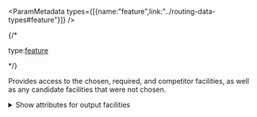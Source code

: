 
<ParamMetadata types={[{name:"feature",link:"../routing-data-types#feature"}]} />

{/* <p class="space-x-2"><span><span class="font-sm text-color-3">type:</span><a class="font-sm text-color-3" href="../routing-data-types#feature">feature</a></span></p> */}

Provides access to the chosen, required, and competitor facilities, as well as any candidate facilities that were not chosen.

<details>
 <summary><span class="font-sm text-color-link">Show attributes for output facilities</span></summary>

-   <p class="space-x-2"><span class="font-bold">Name</span><span class="font-sm text-color-3">string (length: 500)</span><span class="font-bold text-[#00619b]">nullable</span></p>

    The name of the facility. The values for this field are copied from the `Name` field on the input facilities.

-  <p class="space-x-2"><span class="font-bold">FacilityOID</span><span class="font-sm text-color-3">integer</span><span class="font-bold text-[#00619b]">nullable</span></p>

    The `ObjectID` value of the corresponding input facility feature. This field is often used to join information from the input facilities.

-  <p class="space-x-2"><span class="font-bold">FacilityType</span><span class="font-sm text-color-3">int enum</span><span class="font-bold text-[#00619b]">nullable</span></p>

    The best facilities, or those that are chosen in the analysis, are indicated in this field. The facility types are as follows:

    -   `0`:Candidate—The service didn't choose the candidate facility to be part of the solution.
    -   `1`:Required—Prior to submitting the analysis, the facility was designated as required; therefore, it is part of the solution regardless of how much demand it captured.
    -   `2`:Competitor—The facility represents the rivals and will remove demand from the problem. Competitor facilities are specific to the Maximize Market Share and Target Market Share problem types; they are ignored in other problem types.
    -   `3`:Chosen—These are the chosen facilities; that is, they are candidate facilities that capture the most demand.

-  <p class="space-x-2"><span class="font-bold">Weight</span><span class="font-sm text-color-3">integer</span><span class="font-bold text-[#00619b]">nullable</span></p>

    The relative weighting of the facility, which is used to rate the attractiveness, desirability, or bias of one facility compared to another. The values for this field are copied from the `Weight` field on the input facilities. 

-  <p class="space-x-2"><span class="font-bold">Capacity</span><span class="font-sm text-color-3">integer</span><span class="font-bold text-[#00619b]">nullable</span></p>

    The amount of weighted demand the facility is capable of supplying. The values for this field are copied from the Capacity field on the input facilities.

-  <p class="space-x-2"><span class="font-bold">DemandCount</span><span class="font-sm text-color-3">integer</span><span class="font-bold text-[#00619b]">nullable</span></p>

    A count of demand points allocated to the facility. A value other than zero means the facility was part of the solution, either as a required, competitor, or chosen facility.
    
-  <p class="space-x-2"><span class="font-bold">DemandWeight</span><span class="font-sm text-color-3">integer</span><span class="font-bold text-[#00619b]">nullable</span></p>

    The sum of the effective weight from all demand points that were allocated to the facility. The value is the sum of all the weight values from the demand points that were allocated to the facility. In the case of the Maximize Attendance and Market Share problem types, the value is an apportioned sum of the Weight field values, since these problem types allow demand to decay with distance or be split among many facilities.

-  <p class="space-x-2"><span class="font-bold">Total_Minutes</span><span class="font-sm text-color-3">integer</span><span class="font-bold text-[#00619b]">nullable</span></p>

    The sum of travel time in minutes between the facility and each of the demand points that were allocated to the facility.

    This field is included only if the travel mode set for the analysis has an impedance attribute that is time based. 

    <Note type={"note"}>
    An additional field, Total_[TimeUnits] , is included if the `measurement_units` parameter is time based and its value is not set to `Minutes`. The field values are in the units specified by the `measurement_units` parameter. 
    </Note>

-  <p class="space-x-2"><span class="font-bold">TotalWeighted_Minutes</span><span class="font-sm text-color-3">number</span><span class="font-bold text-[#00619b]">nullable</span></p>

    This field stores the cumulative weighted cost in minutes for a facility. The weighted cost for a demand point is its weight multiplied by the least-cost path between the facility and the demand point. The weighted cost for a facility is the sum of all the weighted costs of demand points that are allocated to the facility.

    For example, if a demand point with a weight of 2 is allocated to a facility 10 minutes away, the `TotalWeighted_Minutes` value is 20 (2 x 10). If another demand point with a weight of 3 is allocated to the same facility and is 5 minutes away, the `TotalWeighted_Minutes` value increases to 35 (3 x 5 + 20).

    This field is included only if the travel mode set for the analysis has an impedance attribute that is time based.

    <Note type={"note"}>
    An additional field, `TotalWeighted_[TimeUnits]`, is included if the `measurement_units` parameter is time based and its value is not set to `Minutes`. The field values are in the units specified by the `measurement_units` parameter.
    </Note>

-  <p class="space-x-2"><span class="font-bold">Total_Miles</span><span class="font-sm text-color-3">number</span><span class="font-bold text-[#00619b]">nullable</span></p>

    The sum of travel distance in miles between the facility and each of the demand points that were allocated to the facility.

    This field is included only if the travel mode set for the analysis has an impedance attribute that is distance based.

    <Note type={"note"}>
    An additional field, `Total_[DistanceUnits]`, is included if the `measurement_units` parameter is distance based and its value is not set to `Miles` or `Kilometers`. The field values are in the units specified by the `measurement_units` parameter.
    </Note>

-  <p class="space-x-2"><span class="font-bold">TotalWeighted_Miles</span><span class="font-sm text-color-3">number</span><span class="font-bold text-[#00619b]">nullable</span></p>

    This field stores the cumulative weighted cost in miles for a facility. The weighted cost for a demand point is its weight multiplied by the least-cost path between the facility and the demand point. The weighted cost for a facility is the sum of all the weighted costs of demand points that are allocated to the facility.

    For example, if a demand point with a weight of 2 is allocated to a facility 10 miles away, the `TotalWeighted_Miles` value is 20 (2 x 10). If another demand point with a weight of 3 is allocated to the same facility and is 5 miles away, the `TotalWeighted_Miles` value increases to 35 (3 x 5 + 20)

    This field is included only if the travel mode set for the analysis has an impedance attribute that is distance based. 

    <Note type={"note"}>
    An additional field, `TotalWeighted_[DistanceUnits]`, is included if the [`measurement_units`](#measurement_units) parameter is distance based and its value is not set to `Miles` or `Kilometers`. The field values are in the units specified by the `measurement_units` parameter.
    </Note>

-  <p class="space-x-2"><span class="font-bold">Total_Kilometers</span><span class="font-sm text-color-3">number</span><span class="font-bold text-[#00619b]">nullable</span></p>

    This field is analogous to the `Total_Miles` field, except values are in kilometers instead of miles.

-  <p class="space-x-2"><span class="font-bold">TotalWeighted_Kilometers</span><span class="font-sm text-color-3">number</span><span class="font-bold text-[#00619b]">nullable</span></p>

    This field is analogous to the `TotalWeighted_Miles` field, except values are in kilometers instead of miles.

-  <p class="space-x-2"><span class="font-bold">Total_Other</span><span class="font-sm text-color-3">number</span><span class="font-bold text-[#00619b]">nullable</span></p>

    A sum of travel cost in unknown units between the facility and each of the demand points that were allocated to the facility.

    This field is included only if the travel mode set for the analysis has an impedance attribute that is neither time based nor distance based.

-  <p class="space-x-2"><span class="font-bold">TotalWeighted_Other</span><span class="font-sm text-color-3">number</span><span class="font-bold text-[#00619b]">nullable</span></p>

    This field stores the cumulative weighted cost in unknown units for a facility. The weighted cost for a demand point is its weight multiplied by the least-cost path between the facility and the demand point. The weighted cost for a facility is the sum of all the weighted costs of demand points that are allocated to the facility.

    This field is included only if the travel mode set for the analysis has an impedance attribute that is neither time based nor distance based.

<NetworkLocation />

<Stats />

-   <p class="space-x-2"><span class="font-bold">Bearing</span><span class="font-sm text-color-3">number (non-negative)</span><span class="font-bold text-[#00619b]">nullable</span></p>

    The values for this field are copied from the `Bearing` field on the input facilities.

-   <p class="space-x-2"><span class="font-bold">BearingTol</span><span class="font-sm text-color-3">number (non-negative)</span><span class="font-bold text-[#00619b]">nullable</span></p>

    The values for this field are copied from the `BearingTol` field on the input facilities.

-   <p class="space-x-2"><span class="font-bold">NavLatency</span><span class="font-sm text-color-3">number (non-negative)</span><span class="font-bold text-[#00619b]">nullable</span></p>

    The values for this field are copied from the `NavLatency` field on the input facilities.

</details>